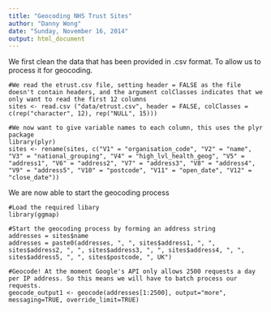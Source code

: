```yaml
---
title: "Geocoding NHS Trust Sites"
author: "Danny Wong"
date: "Sunday, November 16, 2014"
output: html_document
---
```


We first clean the data that has been provided in .csv format. To allow us to process it for geocoding.

```
#We read the etrust.csv file, setting header = FALSE as the file doesn't contain headers, and the argument colClasses indicates that we only want to read the first 12 columns
sites <- read.csv ("data/etrust.csv", header = FALSE, colClasses = c(rep("character", 12), rep("NULL", 15)))

#We now want to give variable names to each column, this uses the plyr package
library(plyr)
sites <- rename(sites, c("V1" = "organisation_code", "V2" = "name", "V3" = "national_grouping", "V4" = "high_lvl_health_geog", "V5" = "address1", "V6" = "address2", "V7" = "address3", "V8" = "address4", "V9" = "address5", "V10" = "postcode", "V11" = "open_date", "V12" = "close_date"))
```

We are now able to start the geocoding process

```
#Load the required libary
library(ggmap)

#Start the geocoding process by forming an address string
addresses = sites$name
addresses = paste0(addresses, ", ", sites$address1, ", ", sites$address2, ", ", sites$address3, ", ", sites$address4, ", ", sites$address5, ", ", sites$postcode, ", UK")

#Geocode! At the moment Google's API only allows 2500 requests a day per IP address. So this means we will have to batch process our requests.
geocode_output1 <- geocode(addresses[1:2500], output="more", messaging=TRUE, override_limit=TRUE)
```